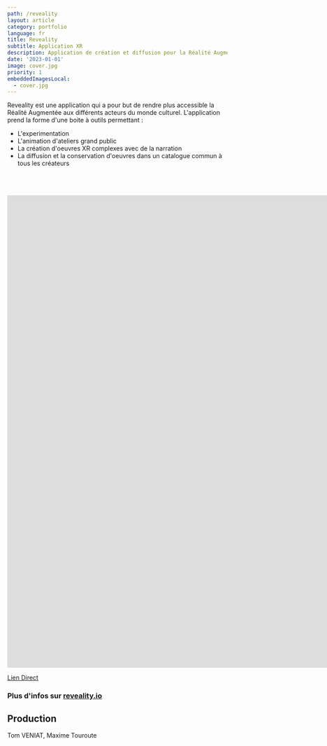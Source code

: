 ```yaml
---
path: /reveality
layout: article
category: portfolio
language: fr
title: Reveality
subtitle: Application XR
description: Application de création et diffusion pour la Réalité Augmentée
date: '2023-01-01'
image: cover.jpg
priority: 1
embeddedImagesLocal:
  - cover.jpg
---
```



Reveality est une application qui a pour but de rendre plus accessible la Réalité Augmentée aux différents acteurs du monde culturel.
L'application prend la forme d'une boite à outils permettant : 
* L'experimentation 
* L'animation d'ateliers grand public
* La création d'oeuvres XR complexes avec de la narration
* La diffusion et la conservation d'oeuvres dans un catalogue commun à tous les créateurs
  

<br/>
<br/>
<br/>


<iframe
  src="https://www.youtube.com/embed/I7a_KLPCZgs"
  frameborder="0"
  allowfullscreen
  width="1920"
  height="1080"
></iframe>

[Lien Direct](https://reveality.io/fr/education)


### Plus d'infos sur [reveality.io](https://reveality.io/)


  
## Production
Tom VENIAT, Maxime Touroute


